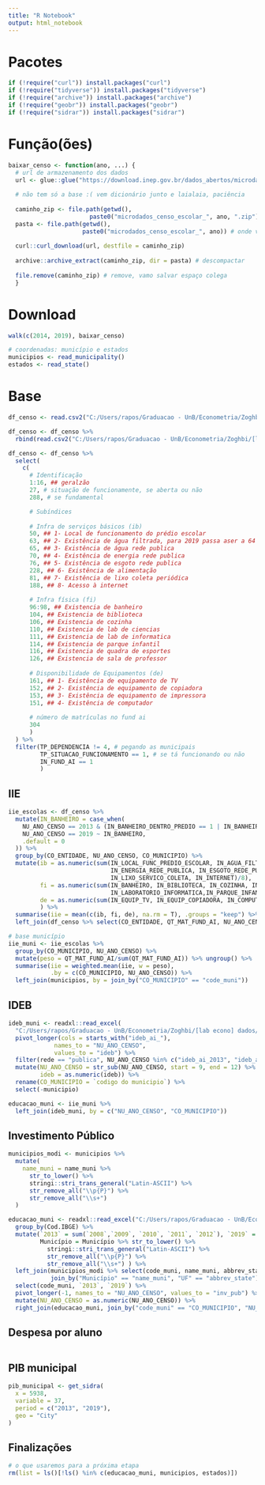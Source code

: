 ---
title: "R Notebook"
output: html_notebook
---

# Pacotes

```{r}
if (!require("curl")) install.packages("curl")
if (!require("tidyverse")) install.packages("tidyverse")
if (!require("archive")) install.packages("archive")
if (!require("geobr")) install.packages("geobr")
if (!require("sidrar")) install.packages("sidrar")
```

# Função(ões)

```{r}
baixar_censo <- function(ano, ...) {
  # url de armazenamento dos dados
  url <- glue::glue("https://download.inep.gov.br/dados_abertos/microdados_censo_escolar_{ano}.zip")
  
  # não tem só a base :( vem dicionário junto e laialaia, paciência
  
  caminho_zip <- file.path(getwd(),
                       paste0("microdados_censo_escolar_", ano, ".zip"))
  pasta <- file.path(getwd(),
                     paste0("microdados_censo_escolar_", ano)) # onde vai ficar
  
  curl::curl_download(url, destfile = caminho_zip)
  
  archive::archive_extract(caminho_zip, dir = pasta) # descompactar
  
  file.remove(caminho_zip) # remove, vamo salvar espaço colega
  }
```

# Download

```{r}
walk(c(2014, 2019), baixar_censo)

# coordenadas: município e estados
municipios <- read_municipality()
estados <- read_state()
```

# Base 

```{r}
df_censo <- read.csv2("C:/Users/rapos/Graduacao - UnB/Econometria/Zoghbi/[lab econo] dados/microdados_censo_escolar_2013/microdados_ed_basica_2013/dados/microdados_ed_basica_2013.csv") 

df_censo <- df_censo %>% 
  rbind(read.csv2("C:/Users/rapos/Graduacao - UnB/Econometria/Zoghbi/[lab econo] dados/microdados_censo_escolar_2019/microdados_ed_basica_2019/dados/microdados_ed_basica_2019.csv"))
```

```{r}
df_censo <- df_censo %>% 
  select(
    c(
      # Identificação
      1:16, ## geralzão
      27, # situação de funcionamente, se aberta ou não
      288, # se fundamental 

      # Subíndices
      
      # Infra de serviços básicos (ib)
      50, ## 1- Local de funcionamento do prédio escolar
      63, ## 2- Existência de água filtrada, para 2019 passa aser a 64
      65, ## 3- Existência de água rede publica
      70, ## 4- Existência de energia rede publica
      76, ## 5- Existência de esgoto rede publica
      228, ## 6- Existência de alimentação
      81, ## 7- Existência de lixo coleta periódica
      188, ## 8- Acesso à internet
      
      # Infra física (fi)
      96:98, ## Existencia de banheiro
      104, ## Existencia de biblioteca
      106, ## Existencia de cozinha
      110, ## Existencia de lab de ciencias
      111, ## Existencia de lab de informatica
      114, ## Existencia de parque infantil
      116, ## Existencia de quadra de esportes
      126, ## Existencia de sala de professor
      
      # Disponibilidade de Equipamentos (de)
      161, ## 1- Existência de equipamento de TV
      152, ## 2- Existência de equipamento de copiadora
      153, ## 3- Existência de equipamento de impressora
      151, ## 4- Existência de computador
      
      # número de matrículas no fund ai
      304
      )
  ) %>%
  filter(TP_DEPENDENCIA != 4, # pegando as municipais
         TP_SITUACAO_FUNCIONAMENTO == 1, # se tá funcionando ou não 
         IN_FUND_AI == 1
         ) 
```

## IIE

```{r}
iie_escolas <- df_censo %>% 
  mutate(IN_BANHEIRO = case_when(
    NU_ANO_CENSO == 2013 & (IN_BANHEIRO_DENTRO_PREDIO == 1 | IN_BANHEIRO_FORA_PREDIO == 1) ~ 1,
    NU_ANO_CENSO == 2019 ~ IN_BANHEIRO,
    .default = 0
  )) %>% 
  group_by(CO_ENTIDADE, NU_ANO_CENSO, CO_MUNICIPIO) %>% 
  mutate(ib = as.numeric(sum(IN_LOCAL_FUNC_PREDIO_ESCOLAR, IN_AGUA_FILTRADA, IN_AGUA_REDE_PUBLICA,
                             IN_ENERGIA_REDE_PUBLICA, IN_ESGOTO_REDE_PUBLICA, IN_ALIMENTACAO, 
                             IN_LIXO_SERVICO_COLETA, IN_INTERNET)/8), 
         fi = as.numeric(sum(IN_BANHEIRO, IN_BIBLIOTECA, IN_COZINHA, IN_LABORATORIO_CIENCIAS,
                             IN_LABORATORIO_INFORMATICA,IN_PARQUE_INFANTIL, IN_QUADRA_ESPORTES, IN_SALA_PROFESSOR)/8), 
         de = as.numeric(sum(IN_EQUIP_TV, IN_EQUIP_COPIADORA, IN_COMPUTADOR, IN_EQUIP_IMPRESSORA)/4)
         ) %>% 
  summarise(iie = mean(c(ib, fi, de), na.rm = T), .groups = "keep") %>% 
  left_join(df_censo %>% select(CO_ENTIDADE, QT_MAT_FUND_AI, NU_ANO_CENSO), by = c("CO_ENTIDADE", "NU_ANO_CENSO"))
```

```{r}
# base município
iie_muni <- iie_escolas %>% 
  group_by(CO_MUNICIPIO, NU_ANO_CENSO) %>% 
  mutate(peso = QT_MAT_FUND_AI/sum(QT_MAT_FUND_AI)) %>% ungroup() %>% 
  summarise(iie = weighted.mean(iie, w = peso),
            .by = c(CO_MUNICIPIO, NU_ANO_CENSO)) %>%
  left_join(municipios, by = join_by("CO_MUNICIPIO" == "code_muni"))
```

## IDEB

```{r}
ideb_muni <- readxl::read_excel(
  "C:/Users/rapos/Graduacao - UnB/Econometria/Zoghbi/[lab econo] dados/ideb/ideb_ai_mun.xlsx") %>% 
  pivot_longer(cols = starts_with("ideb_ai_"),
             names_to = "NU_ANO_CENSO",
             values_to = "ideb") %>% 
  filter(rede == "publica", NU_ANO_CENSO %in% c("ideb_ai_2013", "ideb_ai_2019")) %>% 
  mutate(NU_ANO_CENSO = str_sub(NU_ANO_CENSO, start = 9, end = 12) %>% as.numeric(), 
         ideb = as.numeric(ideb)) %>% 
  rename(CO_MUNICIPIO = `codigo do municipio`) %>% 
  select(-municipio)
```

```{r}
educacao_muni <- iie_muni %>% 
  left_join(ideb_muni, by = c("NU_ANO_CENSO", "CO_MUNICIPIO"))
```

## Investimento Público

```{r}
municipios_modi <- municipios %>% 
  mutate(
    name_muni = name_muni %>%
      str_to_lower() %>%         
      stringi::stri_trans_general("Latin-ASCII") %>% 
      str_remove_all("\\p{P}") %>%          
      str_remove_all("\\s+")            
  )
```

```{r}
educacao_muni <- readxl::read_excel("C:/Users/rapos/Graduacao - UnB/Econometria/Zoghbi/[lab econo] dados/Base Final Educação - Investimentos - SIOPE - Procedimento Completo - Imputar Missings e Outliers.xlsx") %>% 
  group_by(Cod.IBGE) %>% 
  mutate(`2013` = sum(`2008`,`2009`, `2010`, `2011`, `2012`), `2019` = sum(`2014`, `2015`, `2016`, `2017`, `2018`), 
         Município = Município %>% str_to_lower() %>% 
           stringi::stri_trans_general("Latin-ASCII") %>% 
           str_remove_all("\\p{P}") %>% 
           str_remove_all("\\s+") ) %>% 
  left_join(municipios_modi %>% select(code_muni, name_muni, abbrev_state), 
            join_by("Município" == "name_muni", "UF" == "abbrev_state")) %>% ungroup() %>% 
  select(code_muni, `2013`, `2019`) %>% 
  pivot_longer(-1, names_to = "NU_ANO_CENSO", values_to = "inv_pub") %>% 
  mutate(NU_ANO_CENSO = as.numeric(NU_ANO_CENSO)) %>% 
  right_join(educacao_muni, join_by("code_muni" == "CO_MUNICIPIO", "NU_ANO_CENSO"))
```

## Despesa por aluno 

```{r}

```

## PIB municipal 

```{r}
pib_municipal <- get_sidra(
  x = 5938,
  variable = 37,            
  period = c("2013", "2019"),          
  geo = "City" 
)
```

## Finalizações

```{r}
# o que usaremos para a próxima etapa
rm(list = ls()[!ls() %in% c(educacao_muni, municipios, estados)])
```

